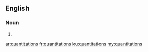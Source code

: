==English==

===Noun===
{{head|en|noun plural form}}

# {{plural of|quantitation|lang=en}}

[[ar:quantitations]]
[[fr:quantitations]]
[[ku:quantitations]]
[[my:quantitations]]